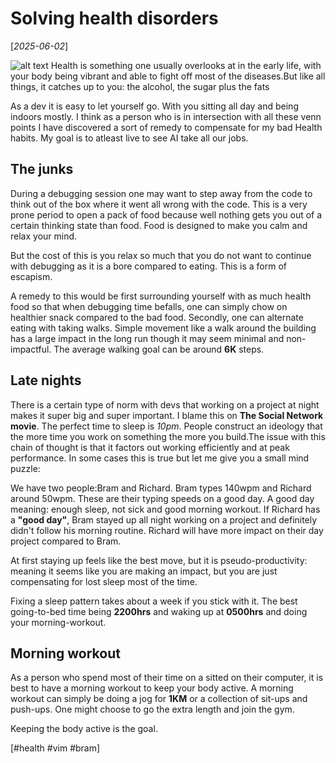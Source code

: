 # Solving health disorders

[*2025-06-02*]

![alt text](/health-as-a-dev.jpg) 
Health is something one usually overlooks at in the early life, with your body being vibrant and able to 
fight off most of the diseases.But like all things, it catches up to you: the alcohol, the sugar plus the fats

As a dev it is easy to let yourself go. With you sitting all day and being indoors mostly. I think as a person who is in intersection with all these venn points I have discovered a sort of remedy
to compensate for my bad Health habits. My goal is to atleast live to see AI take all our jobs.

## The junks
During a debugging session one may want to step away from the code to think out of the box where it went all wrong with the code.
This is a very prone period to open a pack of food because well nothing gets you out of a certain thinking state than food. Food is designed to make you calm and relax your mind.


But the cost of this is you relax so much that you do not want to continue with debugging as it is a bore compared to eating. This is a form of escapism. 

A remedy to this would be first surrounding yourself with as much health food so that when debugging time befalls, one can simply chow on healthier snack compared to the bad food. Secondly, 
one can alternate eating with taking walks. Simple movement like a walk around the building has a large impact in the long run though it may seem minimal and non-impactful. The average walking goal can be around **6K**
steps.

## Late nights
There is a certain type of norm with devs that working on a project at night makes it super big and  super important. I blame this on **The Social Network movie**. The perfect time to sleep is *10pm*.
People construct an ideology that the more time you work on something the more you build.The issue with this chain of thought is that it factors out working efficiently and at peak performance. In some cases this is true but let me give you a small mind puzzle:

We have two people:Bram and Richard. Bram types 140wpm and Richard around 50wpm. These are their typing speeds on a good day. A good day meaning: enough sleep, not sick and good morning workout.
If Richard has a **"good day"**, Bram stayed up all night working on a project and definitely didn't follow his morning routine. Richard will have more impact on their day project compared to Bram. 


At first staying up feels like the best move, but it is pseudo-productivity: meaning it seems like you are making an impact, but you are just compensating for lost sleep most of the time.

Fixing a sleep pattern takes about a week if you stick with it. The best going-to-bed time being **2200hrs** and waking up at **0500hrs** and doing your morning-workout.

## Morning workout
As a person who spend most of their time on a sitted on their computer, it is best to have a morning workout to keep your body active. A morning workout can simply be doing a jog for **1KM** or a collection of sit-ups and 
push-ups. One might choose to go the extra length and join the gym. 


 Keeping the body active is the goal.


 [#health  #vim  #bram]





